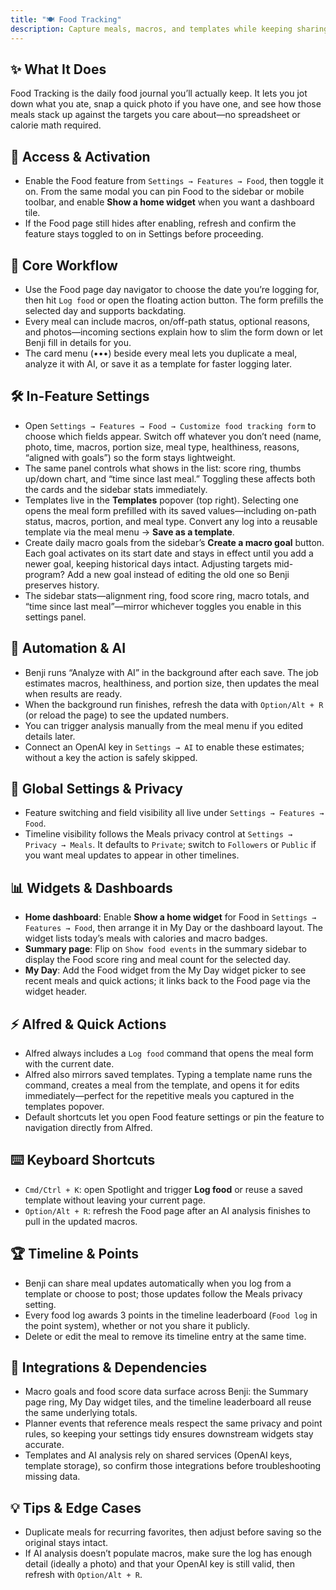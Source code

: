```yaml
---
title: "🍽️ Food Tracking"
description: Capture meals, macros, and templates while keeping sharing under your control
---
```


## ✨ What It Does

Food Tracking is the daily food journal you’ll actually keep. It lets you jot down what you ate, snap a quick photo if you have one, and see how those meals stack up against the targets you care about—no spreadsheet or calorie math required.

## 🚪 Access & Activation

- Enable the Food feature from `Settings → Features → Food`, then toggle it on. From the same modal you can pin Food to the sidebar or mobile toolbar, and enable **Show a home widget** when you want a dashboard tile.
- If the Food page still hides after enabling, refresh and confirm the feature stays toggled to on in Settings before proceeding.

## 🧭 Core Workflow

- Use the Food page day navigator to choose the date you’re logging for, then hit `Log food` or open the floating action button. The form prefills the selected day and supports backdating.
- Every meal can include macros, on/off-path status, optional reasons, and photos—incoming sections explain how to slim the form down or let Benji fill in details for you.
- The card menu (•••) beside every meal lets you duplicate a meal, analyze it with AI, or save it as a template for faster logging later.

## 🛠️ In-Feature Settings

- Open `Settings → Features → Food → Customize food tracking form` to choose which fields appear. Switch off whatever you don’t need (name, photo, time, macros, portion size, meal type, healthiness, reasons, “aligned with goals”) so the form stays lightweight.
- The same panel controls what shows in the list: score ring, thumbs up/down chart, and “time since last meal.” Toggling these affects both the cards and the sidebar stats immediately.
- Templates live in the **Templates** popover (top right). Selecting one opens the meal form prefilled with its saved values—including on-path status, macros, portion, and meal type. Convert any log into a reusable template via the meal menu → **Save as a template**.
- Create daily macro goals from the sidebar’s **Create a macro goal** button. Each goal activates on its start date and stays in effect until you add a newer goal, keeping historical days intact. Adjusting targets mid-program? Add a new goal instead of editing the old one so Benji preserves history.
- The sidebar stats—alignment ring, food score ring, macro totals, and “time since last meal”—mirror whichever toggles you enable in this settings panel.

## 🤖 Automation & AI

- Benji runs “Analyze with AI” in the background after each save. The job estimates macros, healthiness, and portion size, then updates the meal when results are ready.
- When the background run finishes, refresh the data with `Option/Alt + R` (or reload the page) to see the updated numbers.
- You can trigger analysis manually from the meal menu if you edited details later.
- Connect an OpenAI key in `Settings → AI` to enable these estimates; without a key the action is safely skipped.

## 🔐 Global Settings & Privacy

- Feature switching and field visibility all live under `Settings → Features → Food`.
- Timeline visibility follows the Meals privacy control at `Settings → Privacy → Meals`. It defaults to `Private`; switch to `Followers` or `Public` if you want meal updates to appear in other timelines.

## 📊 Widgets & Dashboards

- **Home dashboard**: Enable **Show a home widget** for Food in `Settings → Features → Food`, then arrange it in My Day or the dashboard layout. The widget lists today’s meals with calories and macro badges.
- **Summary page**: Flip on `Show food events` in the summary sidebar to display the Food score ring and meal count for the selected day.
- **My Day**: Add the Food widget from the My Day widget picker to see recent meals and quick actions; it links back to the Food page via the widget header.

## ⚡ Alfred & Quick Actions

- Alfred always includes a `Log food` command that opens the meal form with the current date.
- Alfred also mirrors saved templates. Typing a template name runs the command, creates a meal from the template, and opens it for edits immediately—perfect for the repetitive meals you captured in the templates popover.
- Default shortcuts let you open Food feature settings or pin the feature to navigation directly from Alfred.

## ⌨️ Keyboard Shortcuts

- `Cmd/Ctrl + K`: open Spotlight and trigger **Log food** or reuse a saved template without leaving your current page.
- `Option/Alt + R`: refresh the Food page after an AI analysis finishes to pull in the updated macros.

## 🏆 Timeline & Points

- Benji can share meal updates automatically when you log from a template or choose to post; those updates follow the Meals privacy setting.
- Every food log awards 3 points in the timeline leaderboard (`Food log` in the point system), whether or not you share it publicly.
- Delete or edit the meal to remove its timeline entry at the same time.

## 🔗 Integrations & Dependencies

- Macro goals and food score data surface across Benji: the Summary page ring, My Day widget tiles, and the timeline leaderboard all reuse the same underlying totals.
- Planner events that reference meals respect the same privacy and point rules, so keeping your settings tidy ensures downstream widgets stay accurate.
- Templates and AI analysis rely on shared services (OpenAI keys, template storage), so confirm those integrations before troubleshooting missing data.

## 💡 Tips & Edge Cases

- Duplicate meals for recurring favorites, then adjust before saving so the original stays intact.
- If AI analysis doesn’t populate macros, make sure the log has enough detail (ideally a photo) and that your OpenAI key is still valid, then refresh with `Option/Alt + R`.
